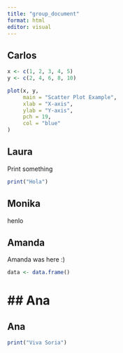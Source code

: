 ```yaml
---
title: "group_document"
format: html
editor: visual
---
```


## Carlos

```r
x <- c(1, 2, 3, 4, 5)
y <- c(2, 4, 6, 8, 10)

plot(x, y, 
     main = "Scatter Plot Example",
     xlab = "X-axis",
     ylab = "Y-axis",
     pch = 19,       
     col = "blue"
)

```

## Laura

Print something

```r
print("Hola")
```

## Monika

henlo

## Amanda

Amanda was here :)

```r
data <- data.frame()

```

## Ana
=======
## Ana

```r
print("Viva Soria")
```
